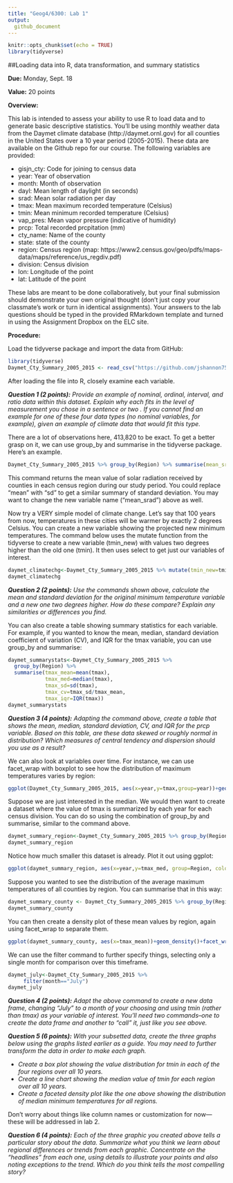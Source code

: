 ```yaml
---
title: "Geog4/6300: Lab 1"
output:
  github_document
---
```


```r
knitr::opts_chunk$set(echo = TRUE)
library(tidyverse)
```

##Loading data into R, data transformation, and summary statistics

**Due:** Monday, Sept. 18

**Value:** 20 points

**Overview:**

This lab is intended to assess your ability to use R to load data and to generate basic descriptive statistics. You’ll be using monthly weather data from the Daymet climate database (http://daymet.ornl.gov) for all counties in the United States over a 10 year period (2005-2015). These data are available on the Github repo for our course. The following  variables are provided:

* gisjn_cty: Code for joining to census data
* year: Year of observation
* month: Month of observation
* dayl: Mean length of daylight (in seconds)
* srad: Mean solar radiation per day
* tmax: Mean maximum recorded temperature (Celsius)
* tmin: Mean minimum recorded temperature (Celsius)
* vap_pres: Mean vapor pressure (indicative of humidity)
* prcp: Total recorded prcpitation (mm)
* cty_name: Name of the county
* state: state of the county
* region: Census region (map: https://www2.census.gov/geo/pdfs/maps-data/maps/reference/us_regdiv.pdf)
* division: Census division
* lon: Longitude of the point
* lat: Latitude of the point

These labs are meant to be done collaboratively, but your final submission should demonstrate your own original thought (don’t just copy your classmate’s work or turn in identical assignments). Your answers to the lab questions should be typed in the provided RMarkdown template and turned in using the Assignment Dropbox on the ELC site. 

**Procedure:**

Load the tidyverse package and import the data from GitHub: 

```r
library(tidyverse)
Daymet_Cty_Summary_2005_2015 <- read_csv("https://github.com/jshannon75/geog4300/raw/master/Labs/Lab%201_%20Descriptive%20stats/Daymet_Cty_Summary_2005_2015.csv")
```

After loading the file into R, closely examine each variable. 

***Question 1 (2 points):** Provide an example of nominal, ordinal, interval, and ratio data within this dataset. Explain why each fits in the level of measurement you chose in a sentence or two . If you cannot find an example for one of these four data types (no nominal variables, for example), given an example of climate data that would fit this type.*

There are a lot of observations here, 413,820 to be exact. To get a better grasp on it, we can use group_by and summarise in the tidyverse package. Here's an example.

```r
Daymet_Cty_Summary_2005_2015 %>% group_by(Region) %>% summarise(mean_srad=mean(srad))
```

This command returns the mean value of solar radiation received by counties in each census region during our study period. You could replace “mean” with “sd” to get a similar summary of standard deviation. You may want to change the new variable name ("mean_srad") above as well.

Now try a VERY simple model of climate change. Let’s say that 100 years from now, temperatures in these cities will be warmer by exactly 2 degrees Celsius. You can create a new variable showing the projected new minimum temperatures. The command below uses the mutate function from the tidyverse to create a new variable (tmin_new) with values two degrees higher than the old one (tmin). It then uses select to get just our variables of interest.

```r
daymet_climatechg<-Daymet_Cty_Summary_2005_2015 %>% mutate(tmin_new=tmin+2) %>% select(tmin,tmin_new)
daymet_climatechg
```


***Question 2 (2 points):** Use the commands shown above, calculate the mean and standard deviation for the original minimum temperature variable and a new one two degrees higher. How do these compare? Explain any similarities or differences you find.*

You can also create a table showing summary statistics for each variable. For example, if you wanted to know the mean, median, standard deviation coefficient of variation (CV), and IQR for the tmax variable, you can use group_by and summarise:

```r
daymet_summarystats<-Daymet_Cty_Summary_2005_2015 %>% 
  group_by(Region) %>%
  summarise(tmax_mean=mean(tmax),
            tmax_med=median(tmax),
            tmax_sd=sd(tmax),
            tmax_cv=tmax_sd/tmax_mean,
            tmax_iqr=IQR(tmax))
daymet_summarystats
```

***Question 3 (4 points):** Adapting the command above, create a table that shows the mean, median, standard deviation, CV, and IQR for the prcp variable. Based on this table, are these data skewed or roughly normal in distribution? Which measures of central tendency and dispersion should you use as a result?*

We can also look at variables over time. For instance, we can use facet_wrap with boxplot to see how the distribution of maximum temperatures varies by region:

```r
ggplot(Daymet_Cty_Summary_2005_2015, aes(x=year,y=tmax,group=year))+geom_boxplot()+facet_wrap(~Region)
```

Suppose we are just interested in the median. We would then want to create a dataset where the value of tmax is summarized by each year for each census division. You can do so using the combination of group_by and summarise, similar to the command above.

```r
daymet_summary_region<-Daymet_Cty_Summary_2005_2015 %>% group_by(Region, year) %>% summarise(tmax_med=median(tmax))
daymet_summary_region
```

Notice how much smaller this dataset is already. Plot it out using ggplot:
```r
ggplot(daymet_summary_region, aes(x=year,y=tmax_med, group=Region, colour=Region))+geom_line()
```

Suppose you wanted to see the distribution of the average maximum temperatures of all counties by region. You can summarise that in this way:

```r
daymet_summary_county <- Daymet_Cty_Summary_2005_2015 %>% group_by(Region,gisjn_cty) %>% summarise(tmax_mean=mean(tmax))
daymet_summary_county
```

You can then create a density plot of these mean values by region, again using facet_wrap to separate them.

```r
ggplot(daymet_summary_county, aes(x=tmax_mean))+geom_density()+facet_wrap(~Region)
```

We can use the filter command to further specify things, selecting only a single month for comparison over this timeframe.

```r
daymet_july<-Daymet_Cty_Summary_2005_2015 %>% 
     filter(month=="July")
daymet_july
```

***Question 4 (2 points):** Adapt the above command to create a new data frame, changing “July” to a month of your choosing and using tmin (rather than tmax) as your variable of interest. You'll need two commands--one to create the data frame and another to "call" it, just like you see above.*

***Question 5 (6 points):** With your subsetted data, create the three graphs below using the graphs listed earlier as a guide. You may need to further transform the data in order to make each graph.*

* *Create a box plot showing the value distribution for tmin in each of the four regions over all 10 years.* 
* *Create a line chart showing the median value of tmin for each region over all 10 years.*
* *Create a faceted density plot like the one above showing the distribution of median minimum temperatures for all regions.* 

Don’t worry about things like column names or customization for now—these will be addressed in lab 2.

***Question 6 (4 points):** Each of the three graphic you created above tells a particular story about the data. Summarize what you think we learn about regional differences or trends from each graphic. Concentrate on the "headlines" from each one, using details to illustrate your points and also noting exceptions to the trend. Which do you think tells the most compelling story?*
